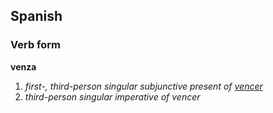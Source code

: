 ==Spanish==
===Verb form===
'''venza'''

# ''first-, third-person singular subjunctive present of [[vencer]]''
# ''third-person singular imperative of vencer''